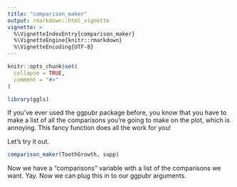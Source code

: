 ```yaml
---
title: "comparison_maker"
output: rmarkdown::html_vignette
vignette: >
  %\VignetteIndexEntry{comparison_maker}
  %\VignetteEngine{knitr::rmarkdown}
  %\VignetteEncoding{UTF-8}
---
```


```r
knitr::opts_chunk$set(
  collapse = TRUE,
  comment = "#>"
)
```

```r
library(ggls)
```

If you've ever used the ggpubr package before, you know that you have to make a list of all the comparisons you're going to make on the plot, which is annoying. This fancy function does all the work for you!

Let's try it out.

```r
comparison_maker(ToothGrowth, supp)

```

Now we have a "comparisons" variable with a list of the comparisons we want. Yay. Now we can plug this in to our ggpubr arguments.
